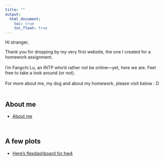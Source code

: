 ```yaml
---
title: ""
output: 
  html_document:
    toc: true
    toc_float: true
---
```



Hi stranger,

Thank you for dropping by my very first website, the one I created for a homework assignment.
\
\
I’m Fangchi Lu, an INTP who’d rather not be online—yet, here we are. Feel free to take a look around (or not).
\
\
For more about me, my dog and about my homework, please visit below : D
\
\

## About me

- [About me](about.html)

\

## A few plots

- [Here's flexdashboard for hw4](dashboard.html)
